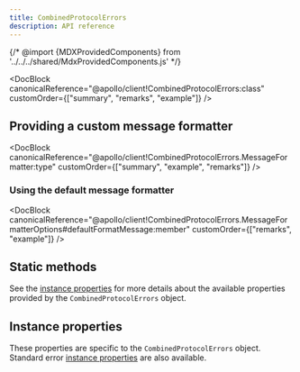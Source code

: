 ```yaml
---
title: CombinedProtocolErrors
description: API reference
---
```


{/* @import {MDXProvidedComponents} from '../../../shared/MdxProvidedComponents.js' */}

<DocBlock
  canonicalReference="@apollo/client!CombinedProtocolErrors:class"
  customOrder={["summary", "remarks", "example"]}
/>

## Providing a custom message formatter

<DocBlock
  canonicalReference="@apollo/client!CombinedProtocolErrors.MessageFormatter:type"
  customOrder={["summary", "example", "remarks"]}
/>

### Using the default message formatter

<DocBlock
  canonicalReference="@apollo/client!CombinedProtocolErrors.MessageFormatterOptions#defaultFormatMessage:member"
  customOrder={["remarks", "example"]}
/>

## Static methods

<FunctionDetails
  canonicalReference="@apollo/client!CombinedProtocolErrors.is:member(1)"
  headingLevel={3}
  parameters={false}
  result={false}
/>

See the [instance properties](#instance-properties) for more details about the available properties provided by the `CombinedProtocolErrors` object.

<FunctionDetails
  canonicalReference="@apollo/client!CombinedProtocolErrors.DocumentationTypes.formatMessage:function(1)"
  headingLevel={3}
  result={false}
/>

<InterfaceDetails
  canonicalReference="@apollo/client!CombinedProtocolErrors.MessageFormatterOptions:interface"
  headingLevel={4}
  displayName="CombinedProtocolErrors.MessageFormatterOptions"
/>

## Instance properties

These properties are specific to the `CombinedProtocolErrors` object. Standard error [instance properties](https://developer.mozilla.org/en-US/docs/Web/JavaScript/Reference/Global_Objects/Error#instance_properties) are also available.

<InterfaceDetails
  canonicalReference="@apollo/client!CombinedProtocolErrors.DocumentationTypes.InstanceProperties:interface"
  headingLevel={4}
  displayName={false}
/>
